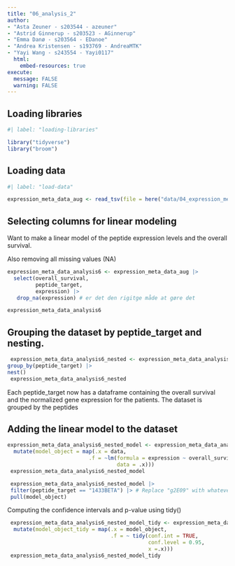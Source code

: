 ```yaml
---
title: "06_analysis_2"
author:
- "Asta Zeuner - s203544 - azeuner"
- "Astrid Ginnerup - s203523 - AGinnerup"
- "Emma Danø - s203564 - EDanoe"
- "Andrea Kristensen - s193769 - AndreaMTK"
- "Yayi Wang - s243554 - Yayi0117"
  html: 
    embed-resources: true
execute: 
  message: FALSE
  warning: FALSE
---
```


## Loading libraries

```r
#| label: "loading-libraries"

library("tidyverse")
library("broom")
```

## Loading data

```r
#| label: "load-data" 

expression_meta_data_aug <- read_tsv(file = here("data/04_expression_meta_data_clean.tsv.gz"))

```

## Selecting columns for linear modeling

Want to make a linear model of the peptide expression levels and the overall survival.

Also removing all missing values (NA)

```r

expression_meta_data_analysis6 <- expression_meta_data_aug |> 
  select(overall_survival, 
         peptide_target,
         expression) |> 
   drop_na(expression) # er det den rigitge måde at gøre det 

expression_meta_data_analysis6
```

## Grouping the dataset by peptide_target and nesting.

```r
 expression_meta_data_analysis6_nested <- expression_meta_data_analysis6 |> 
group_by(peptide_target) |> 
nest() 
 expression_meta_data_analysis6_nested
```

Each peptide_target now has a dataframe containing the overall survival and the normalized gene expression for the patients. The dataset is grouped by the peptides

## Adding the linear model to the dataset

```r

expression_meta_data_analysis6_nested_model <- expression_meta_data_analysis6_nested |> 
  mutate(model_object = map(.x = data,
                          .f = ~lm(formula = expression ~ overall_survival,
                                   data = .x)))
 expression_meta_data_analysis6_nested_model
```

```r
 expression_meta_data_analysis6_nested_model |>
 filter(peptide_target == "1433BETA") |> # Replace "g2E09" with whatever was YOUR favourite gene!
 pull(model_object)
```

Computing the confidence intervals and p-value using tidy()

```r
 expression_meta_data_analysis6_nested_model_tidy <- expression_meta_data_analysis6_nested_model |> 
  mutate(model_object_tidy = map(.x = model_object,
                                 .f = ~ tidy(conf.int = TRUE,
                                             conf.level = 0.95,
                                             x =.x)))
 expression_meta_data_analysis6_nested_model_tidy
```
